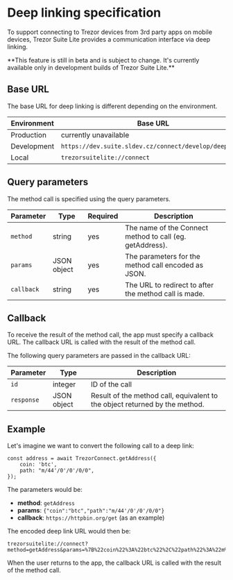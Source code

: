 

# Deep linking specification

<BetaOnly>

To support connecting to Trezor devices from 3rd party apps on mobile devices, Trezor Suite Lite provides a communication interface via deep linking.

<Callout type="info">
    **This feature is still in beta and is subject to change. It's currently available only in
    development builds of Trezor Suite Lite.**
</Callout>

## Base URL

The base URL for deep linking is different depending on the environment.

| Environment | Base URL                                               |
| ----------- | ------------------------------------------------------ |
| Production  | currently unavailable                                  |
| Development | `https://dev.suite.sldev.cz/connect/develop/deeplink/` |
| Local       | `trezorsuitelite://connect`                            |

## Query parameters

The method call is specified using the query parameters.

| Parameter  | Type        | Required | Description                                              |
| ---------- | ----------- | -------- | -------------------------------------------------------- |
| `method`   | string      | yes      | The name of the Connect method to call (eg. getAddress). |
| `params`   | JSON object | yes      | The parameters for the method call encoded as JSON.      |
| `callback` | string      | yes      | The URL to redirect to after the method call is made.    |

## Callback

To receive the result of the method call, the app must specify a callback URL. The callback URL is called with the result of the method call.

The following query parameters are passed in the callback URL:

| Parameter  | Type        | Description                                                                 |
| ---------- | ----------- | --------------------------------------------------------------------------- |
| `id`       | integer     | ID of the call                                                              |
| `response` | JSON object | Result of the method call, equivalent to the object returned by the method. |

## Example

Let's imagine we want to convert the following call to a deep link:

```
const address = await TrezorConnect.getAddress({
    coin: 'btc',
    path: "m/44'/0'/0'/0/0",
});
```

The parameters would be:

-   **method**: `getAddress`
-   **params**: `{"coin":"btc","path":"m/44'/0'/0'/0/0"}`
-   **callback**: `https://httpbin.org/get` (as an example)

The encoded deep link URL would then be:

```
trezorsuitelite://connect?method=getAddress&params=%7B%22coin%22%3A%22btc%22%2C%22path%22%3A%22m%2F44%27%2F0%27%2F0%27%2F0%2F0%22%7D&callback=https%3A%2F%2Fhttpbin.org%2Fget
```

When the user returns to the app, the callback URL is called with the result of the method call.

</BetaOnly>
